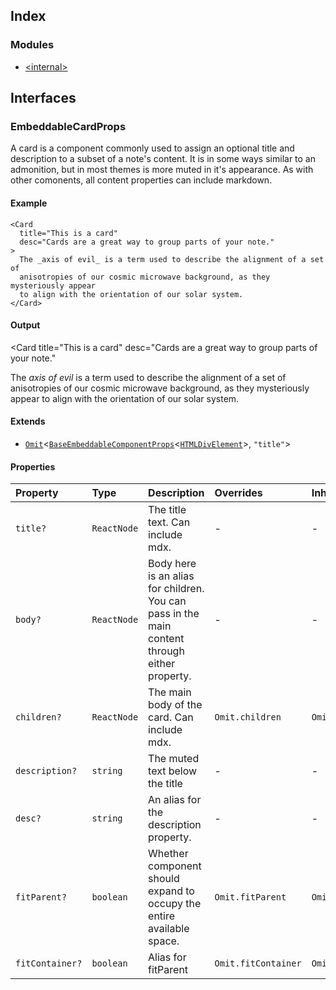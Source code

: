 ## Index

### Modules

- [\<internal>](/embeddable-components.src.emeddedComponents.CLIENT_COMPONENTS.card.props.%3Cinternal%3E.mdx)

## Interfaces

### EmbeddableCardProps

A card is a component commonly used to assign an optional title and description to a subset of a note's content. It is in some ways similar to an admonition, but in most themes is more muted in it's appearance. As with other comonents, all content properties can include markdown.

#### Example

```tsx
<Card
  title="This is a card"
  desc="Cards are a great way to group parts of your note."
>
  The _axis of evil_ is a term used to describe the alignment of a set of
  anisotropies of our cosmic microwave background, as they mysteriously appear
  to align with the orientation of our solar system.
</Card>
```

#### Output

<Card
  title="This is a card"
  desc="Cards are a great way to group parts of your note."
>
  The *axis of evil* is a term used to describe the alignment of a set of
  anisotropies of our cosmic microwave background, as they mysteriously appear
  to align with the orientation of our solar system.
</Card>

#### Extends

- [`Omit`](https://www.typescriptlang.org/docs/handbook/utility-types.html#omittype-keys)\<[`BaseEmbeddableComponentProps`](/embeddable-components.src.emeddedComponents.CLIENT_COMPONENTS.card.props.%3Cinternal%3E.mdx#baseembeddablecomponentpropst)\<[`HTMLDivElement`](https://developer.mozilla.org/docs/Web/API/HTMLDivElement)>, `"title"`>

#### Properties

| Property        | Type        | Description                                                                                   | Overrides           | Inherited from      |
| :-------------- | :---------- | :-------------------------------------------------------------------------------------------- | :------------------ | :------------------ |
| `title?`        | `ReactNode` | The title text. Can include mdx.                                                              | -                   | -                   |
| `body?`         | `ReactNode` | Body here is an alias for children. You can pass in the main content through either property. | -                   | -                   |
| `children?`     | `ReactNode` | The main body of the card. Can include mdx.                                                   | `Omit.children`     | `Omit.children`     |
| `description?`  | `string`    | The muted text below the title                                                                | -                   | -                   |
| `desc?`         | `string`    | An alias for the description property.                                                        | -                   | -                   |
| `fitParent?`    | `boolean`   | Whether component should expand to occupy the entire available space.                         | `Omit.fitParent`    | `Omit.fitParent`    |
| `fitContainer?` | `boolean`   | Alias for fitParent                                                                           | `Omit.fitContainer` | `Omit.fitContainer` |
